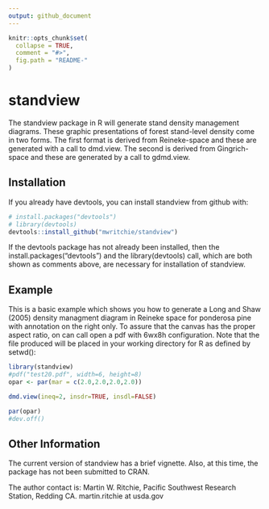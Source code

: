 ```yaml
---
output: github_document
---
```


<!-- README.md is generated from README.Rmd. Please edit that file -->

```r
knitr::opts_chunk$set(
  collapse = TRUE,
  comment = "#>",
  fig.path = "README-"
)
```

# standview

The standview package in R will generate stand density management diagrams. These graphic presentations of forest stand-level density come in two forms. The first format is derived from Reineke-space and these are generated with a call to dmd.view. The second is derived from Gingrich-space and these are generated by a call to gdmd.view.

## Installation

If you already have devtools, you can install standview from github with:

```r
# install.packages("devtools")
# library(devtools)
devtools::install_github("mwritchie/standview")
```
If the devtools package has not already been installed, then the install.packages("devtools") and the library(devtools) call, which are both shown as comments above, are necessary for installation of standview.

## Example

This is a basic example which shows you how to generate a Long and Shaw (2005) density managment diagram in Reineke space for ponderosa pine with annotation on the right only. To assure that the canvas has the proper aspect ratio, on can call open a pdf with 6wx8h configuration. Note that the file produced will be placed in your working directory for R as defined by setwd():

```r
library(standview)
#pdf("test20.pdf", width=6, height=8)
opar <- par(mar = c(2.0,2.0,2.0,2.0))

dmd.view(ineq=2, insdr=TRUE, insdl=FALSE)

par(opar)
#dev.off()

```
## Other Information
The current version of standview has a brief vignette. Also, at this time, the package has not been submitted to CRAN.

The author contact is:
Martin W. Ritchie, Pacific Southwest Research Station, Redding CA. martin.ritchie at usda.gov
